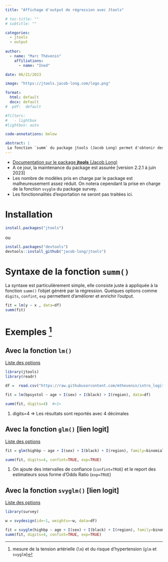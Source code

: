 ```yaml
---
title: "Affichage d'output de régression avec Jtools"

# toc-title: ""
# subtitle: ""

categories:
  - jtools
  - output
  
author: 
  - name: "Marc Thévenin"
    affiliations:
      - name: "Ined"

date: 06/21/2023

image: "https://jtools.jacob-long.com/logo.png"

format: 
  html: default
  docx: default
#  pdf:  default

#filters:
#   - lightbox
#lightbox: auto

code-annotations: below

abstract: | 
 La fonction `summ` du package jtools (Jacob Long) permet d'obtenir des outputs de regression en format console de très bonne qualité. Il s'agit d'une très bonne alternative aux outputs par défaut. Ce package propose également des fonctionnalités d'exportation des outputs dans d'autres formats (html, docx, pdf ...) et des visualisations sous forme de graphique. Ces fonctionnalité ne seront pas traitées ici, l'accent étant mis sur la qualité d'un output console avec une durée d'exécution minimale. L'utilisation des fonctionnalités d'exportation, comme le très populaire package **`gtsummaty`** devrait être appliqué, selon nous, pour des raisons de durée d'exécution à un résultat final.
---
```


- [Documentation sur le package **jtools** (Jacob Long)](https://jtools.jacob-long.com/index.html)
- A ce jour, la maintenance du package est assurée [version 2.2.1 à juin 2023] 
- Les nombre de modèles pris en charge par le package est malheureusement assez réduit. On notera cependant la prise en charge de la fonction `svyglm` du package survey. 
- Les fonctionnalités d'exportation ne seront pas traitées ici. 

# **Installation**

```r
install.packages("jtools")
```

ou 

```r
install.packages("devtools")
devtools::install_github("jacob-long/jtools")
```


# **Syntaxe de la fonction `summ()`**  

La syntaxe est particulièrement simple, elle consiste juste à appliquée à la fonction `summ()` l'objet généré par la régression. Quelques options comme `digits`, `confint`, `exp` permettent d'améliorer et enrichir l'output.

```r
fit = lm(y ~ x , data=df)
summ(fit)
```


# **Exemples [^1]**

[^1]: mesure de la tension artérielle (`lm`) et du risque d'hypertension (`glm` et `svyglm`)


## Avec la fonction `lm()`

[Liste des options](https://jtools.jacob-long.com/reference/summ.lm.html)

```r
library(jtools)
library(readr)

df =  read.csv("https://raw.githubusercontent.com/mthevenin/intro_logit/main/hypertension2.csv")

fit = lm(bpsystol ~ age + I(sex) + I(black) + I(region), data=df)

summ(fit, digits=4)  #<1>                                                       

```


1. digits=4 => Les résultats sont reportés avec 4 décimales      


## Avec la fonction `glm()` [lien logit]

[Liste des options](https://jtools.jacob-long.com/reference/summ.glm.html)

```r

fit = glm(highbp ~ age + I(sex) + I(black) + I(region), family=binomial, data=df)   

summ(fit, digits=4, confint=TRUE, exp=TRUE)                                           #<1>

```

1. On ajoute des intervalles de confiance (`confint=TRUE`) et le report des estimateurs sous forme d'Odds Ratio (`exp=TRUE`)



## Avec la fonction `svyglm()` [lien logit]

[Liste des options](https://jtools.jacob-long.com/reference/summ.svyglm.html)

```r
library(survey)

w = svydesign(id=~1, weights=~w, data=df)

fit = svyglm(highbp ~ age + I(sex) + I(black) + I(region), family=binomial, design=w)
summ(fit, digits=4, confint=TRUE, exp=TRUE)    
```




